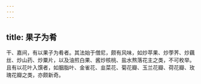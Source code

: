 ```yaml
---
---
---
```

title: 果子为肴
---



干、嘉间，有以果子为肴者。其法始于僧尼，颇有风味，如炒苹果、炒荸荠、炒藕丝、炒山药、炒粟片，以及油煎白果、酱炒核桃、盐水熬落花主之类，不可枚举。且有以花叶入馔者，如胭脂叶、金雀花、韭菜花、菊花瓣、玉兰花瓣、荷花瓣、玫瑰花瓣之类，亦颇新奇。